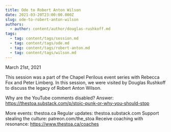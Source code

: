 ```yaml
---
title: Ode to Robert Anton Wilson
date: 2021-03-20T23:00:00.000Z
slug: ode-to-robert-anton-wilson
authors:
  - author: content/author/douglas-rushkoff.md
tags:
  - tag: content/tags/session.md
  - tag: content/tags/ode.md
  - tag: content/tags/robert-anton.md
  - tag: content/tags/wilson.md
---
```


March 21st, 2021

This session was a part of the Chapel Perilous event series with Rebecca Fox and Peter Limberg. In this session, we were visited by  Douglas Rushkoff to discuss the legacy of Robert Anton Wilson.

Why are the YouTube comments disabled? Answer: https://thestoa.substack.com/p/stoic-punk-or-why-you-should-stop

More events: thestoa.ca
Regular updates: thestoa.substack.com
Support stealing the culture: patreon.com/the_stoa
Receive coaching with resonance: https://www.thestoa.ca/coaches
